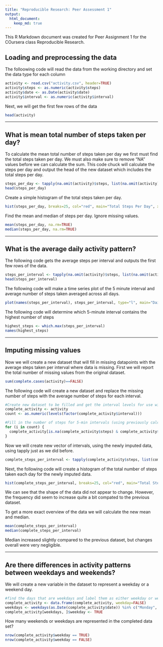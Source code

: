 ```yaml
---
title: "Reproducible Research: Peer Assessment 1"
output: 
  html_document:
    keep_md: true
---
```


This R Markdown document was created for Peer Assignment 1 for the COursera class Reproducible Research. 

## Loading and preprocessing the data

The folloowing code will read the data from the working directory and set the data type for each column

```r
activity <- read.csv("activity.csv", header=TRUE)
activity$steps <- as.numeric(activity$steps)
activity$date <- as.Date(activity$date)
activity$interval <- as.numeric(activity$interval)
```

Next, we will get the first few rows of the data

```r
head(activity)
```

***
## What is mean total number of steps taken per day?

To calculate the mean total number of steps taken per day we first must find the total steps taken per day. We must also make sure to remove "NA" values before we can calculate the sum. This code chuck will calculate the steps per day and output the head of the new dataset which includes the total steps per day.

```r
steps_per_day <- tapply(na.omit(activity)$steps, list(na.omit(activity)$date), sum)
head(steps_per_day)
```

Create a simple histogram of the total steps taken per day.

```r
hist(steps_per_day, breaks=25, col="red", main="Total Steps Per Day", xlab="The Total Steps Per Day", ylab="Frequency")
```

Find the mean and median of steps per day. Ignore missing values.   

```r
mean(steps_per_day, na.rm=TRUE)
median(steps_per_day, na.rm=TRUE)
```

***
## What is the average daily activity pattern?

The following code gets the average steps per interval and outputs the first few rows of the data.

```r
steps_per_interval <- tapply(na.omit(activity)$steps, list(na.omit(activity)$interval), mean)
head(steps_per_interval)
```

The following code will make a time series plot of the 5 minute interval and average number of steps taken averaged across all days.

```r
plot(names(steps_per_interval), steps_per_interval, type="l", main="Daily Activity Pattern", xlab="5 Minute Interval", ylab="Average Steps Per Interval", col="red", lwd=2)
```

The following code will determine which 5-minute interval contains the highest number of steps

```r
highest_steps <- which.max(steps_per_interval)
names(highest_steps)
```

***
## Imputing missing values

Now we will create a new dataset that will fill in missing datapoints with the average steps taken per interval where data is missing. First we will report the total number of missing values from the original dataset.

```r
sum(complete.cases(activity)==FALSE)
```

The following code will create a new dataset and replace the missing number of steps with the average number of steps for each interval. 

```r
#Create new dataset to be filled and get the interval levels for use with for loop
complete_activity <- activity
count <- as.numeric(levels(factor(complete_activity$interval)))

#Fill in the number of steps for 5-min intervals (using previously calculated steps_per_interval means) with missing values using a for loop
for (i in count) {
  complete_activity[is.na(complete_activity$steps) & complete_activity$interval==i, 1] <- steps_per_interval[names(steps_per_interval)==i][[1]]
} 
```

Now we will create new vector of intervals, using the newly imputed data, using tapply just as we did before.

```r
complete_steps_per_interval <- tapply(complete_activity$steps, list(complete_activity$date), sum)
```

Next, the following code will create a histogram of the total number of steps taken each day for the newly imputed data. 

```r
hist(complete_steps_per_interval, breaks=25, col="red", main="Total Steps Per Day, Imputed Data", xlab="The Total Steps Per Day", ylab="Frequency")
```

We can see that the shape of the data did not appear to change. However, the frequency did seem to increase quite a bit compated to the previous dataset. 

To get a more exact overview of the data we will calculate the new mean and median.

```r
mean(complete_steps_per_interval)
median(complete_steps_per_interval)
```

Median increased slightly compared to the previous dataset, but changes overall were very negligible. 

***
## Are there differences in activity patterns between weekdays and weekends?

We will create a new variable in the dataset to represent a weekday or a weekend day. 

```r
#find the days that are weekdays and label them as either weekday or weekend
complete_activity <- data.frame(complete_activity, weekday=FALSE)
weekdays <- weekdays(as.Date(complete_activity$date)) %in% c("Monday", "Tuesday", "Wednesday", "Thursday", "Friday")
complete_activity[weekdays, ]$weekday <- TRUE
```

How many weekends or weekdays are represented in the completed data set? 

```r
nrow(complete_activity$weekday == TRUE)
nrow(complete_activity$weekday == FALSE)
```


